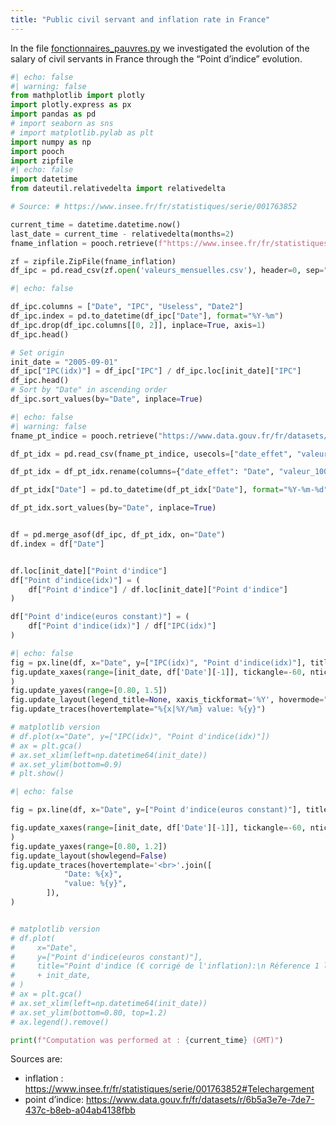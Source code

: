 ```yaml
---
title: "Public civil servant and inflation rate in France"
---
```


In the file [fonctionnaires_pauvres.py](fonctionnaires_pauvres.py) we investigated the evolution of the salary of civil servants in France through the "Point d'indice" evolution.


```python
#| echo: false
#| warning: false
from mathplotlib import plotly 
import plotly.express as px
import pandas as pd
# import seaborn as sns
# import matplotlib.pylab as plt
import numpy as np
import pooch
import zipfile
#| echo: false
import datetime
from dateutil.relativedelta import relativedelta

# Source: # https://www.insee.fr/fr/statistiques/serie/001763852

current_time = datetime.datetime.now()
last_date = current_time - relativedelta(months=2)
fname_inflation = pooch.retrieve(f"https://www.insee.fr/fr/statistiques/serie/telecharger/csv/001763852?ordre=antechronologique&transposition=donneescolonne&periodeDebut=1&anneeDebut=1990&periodeFin={last_date.month}&anneeFin={last_date.year}&revision=sansrevisions", known_hash=None)

zf = zipfile.ZipFile(fname_inflation) 
df_ipc = pd.read_csv(zf.open('valeurs_mensuelles.csv'), header=0, sep=";",skiprows=4)
```

```python
#| echo: false

df_ipc.columns = ["Date", "IPC", "Useless", "Date2"]
df_ipc.index = pd.to_datetime(df_ipc["Date"], format="%Y-%m")
df_ipc.drop(df_ipc.columns[[0, 2]], inplace=True, axis=1)
df_ipc.head()

# Set origin
init_date = "2005-09-01"
df_ipc["IPC(idx)"] = df_ipc["IPC"] / df_ipc.loc[init_date]["IPC"]
df_ipc.head()
# Sort by "Date" in ascending order
df_ipc.sort_values(by="Date", inplace=True)
```

```python
#| echo: false
#| warning: false
fname_pt_indice = pooch.retrieve("https://www.data.gouv.fr/fr/datasets/r/6b5a3e7e-7de7-437c-b8eb-a04ab4138fbb", known_hash=None)

df_pt_idx = pd.read_csv(fname_pt_indice, usecols=["date_effet", "valeur_100_points_euros"])

df_pt_idx = df_pt_idx.rename(columns={"date_effet": "Date", "valeur_100_points_euros": "Point d'indice"})

df_pt_idx["Date"] = pd.to_datetime(df_pt_idx["Date"], format="%Y-%m-%d")

df_pt_idx.sort_values(by="Date", inplace=True)


df = pd.merge_asof(df_ipc, df_pt_idx, on="Date")
df.index = df["Date"]


df.loc[init_date]["Point d'indice"]
df["Point d'indice(idx)"] = (
    df["Point d'indice"] / df.loc[init_date]["Point d'indice"]
)

df["Point d'indice(euros constant)"] = (
    df["Point d'indice(idx)"] / df["IPC(idx)"]
)
```


```python
#| echo: false
fig = px.line(df, x="Date", y=["IPC(idx)", "Point d'indice(idx)"], title="Joint evolution of inflation and point d'indice <br> Réference 1 le " + init_date, color_discrete_sequence=px.colors.qualitative.D3, template='none')
fig.update_xaxes(range=[init_date, df['Date'][-1]], tickangle=-60, nticks=20
)
fig.update_yaxes(range=[0.80, 1.5])
fig.update_layout(legend_title=None, xaxis_tickformat='%Y', hovermode="x unified")
fig.update_traces(hovertemplate="%{x|%Y/%m} value: %{y}")

# matplotlib version
# df.plot(x="Date", y=["IPC(idx)", "Point d'indice(idx)"])
# ax = plt.gca()
# ax.set_xlim(left=np.datetime64(init_date))
# ax.set_ylim(bottom=0.9)
# plt.show()
```


```python
#| echo: false

fig = px.line(df, x="Date", y=["Point d'indice(euros constant)"], title="Point d'indice (corrigé de l'inflation): <br> Réference 1 le " + init_date,color_discrete_sequence=px.colors.qualitative.D3, template='none')

fig.update_xaxes(range=[init_date, df['Date'][-1]], tickangle=-60, nticks=20
)
fig.update_yaxes(range=[0.80, 1.2])
fig.update_layout(showlegend=False)
fig.update_traces(hovertemplate='<br>'.join([
            "Date: %{x}",
            "value: %{y}",
        ]),
)


# matplotlib version
# df.plot(
#     x="Date",
#     y=["Point d'indice(euros constant)"],
#     title="Point d'indice (€ corrigé de l'inflation):\n Réference 1 le "
#     + init_date,
# )
# ax = plt.gca()
# ax.set_xlim(left=np.datetime64(init_date))
# ax.set_ylim(bottom=0.80, top=1.2)
# ax.legend().remove()

```


```python
print(f"Computation was performed at : {current_time} (GMT)")
```

Sources are:

- inflation : [https://www.insee.fr/fr/statistiques/serie/001763852#Telechargement](https://www.insee.fr/fr/statistiques/serie/001763852#Telechargement)
- point d'indice: [https://www.data.gouv.fr/fr/datasets/r/6b5a3e7e-7de7-437c-b8eb-a04ab4138fbb](https://www.data.gouv.fr/fr/datasets/r/6b5a3e7e-7de7-437c-b8eb-a04ab4138fbb)